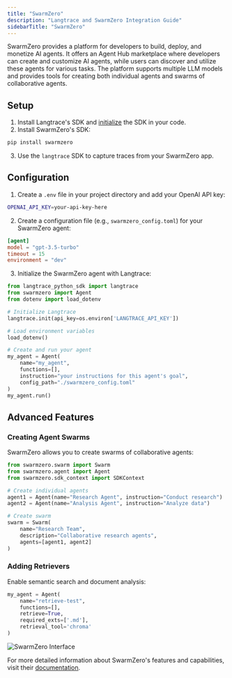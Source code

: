 ```yaml
---
title: "SwarmZero"
description: "Langtrace and SwarmZero Integration Guide"
sidebarTitle: "SwarmZero"
---
```


SwarmZero provides a platform for developers to build, deploy, and monetize AI agents. It offers an Agent Hub marketplace where developers can create and customize AI agents, while users can discover and utilize these agents for various tasks. The platform supports multiple LLM models and provides tools for creating both individual agents and swarms of collaborative agents.

## Setup

1. Install Langtrace's SDK and [initialize](/quickstart) the SDK in your code.
2. Install SwarmZero's SDK:
```bash
pip install swarmzero
```
3. Use the `langtrace` SDK to capture traces from your SwarmZero app.

## Configuration

1. Create a `.env` file in your project directory and add your OpenAI API key:
```bash
OPENAI_API_KEY=your-api-key-here
```

2. Create a configuration file (e.g., `swarmzero_config.toml`) for your SwarmZero agent:
```toml
[agent]
model = "gpt-3.5-turbo"
timeout = 15
environment = "dev"
```

3. Initialize the SwarmZero agent with Langtrace:
```python
from langtrace_python_sdk import langtrace
from swarmzero import Agent
from dotenv import load_dotenv

# Initialize Langtrace
langtrace.init(api_key=os.environ['LANGTRACE_API_KEY'])

# Load environment variables
load_dotenv()

# Create and run your agent
my_agent = Agent(
    name="my_agent",
    functions=[],
    instruction="your instructions for this agent's goal",
    config_path="./swarmzero_config.toml"
)
my_agent.run()
```

## Advanced Features

### Creating Agent Swarms
SwarmZero allows you to create swarms of collaborative agents:

```python
from swarmzero.swarm import Swarm
from swarmzero.agent import Agent
from swarmzero.sdk_context import SDKContext

# Create individual agents
agent1 = Agent(name="Research Agent", instruction="Conduct research")
agent2 = Agent(name="Analysis Agent", instruction="Analyze data")

# Create swarm
swarm = Swarm(
    name="Research Team",
    description="Collaborative research agents",
    agents=[agent1, agent2]
)
```

### Adding Retrievers
Enable semantic search and document analysis:

```python
my_agent = Agent(
    name="retrieve-test",
    functions=[],
    retrieve=True,
    required_exts=['.md'],
    retrieval_tool='chroma'
)
```

![SwarmZero Interface](/images/llm-frameworks/swarmzero.png)

For more detailed information about SwarmZero's features and capabilities, visit their [documentation](https://docs.swarmzero.ai/sdk/agent-kit).
